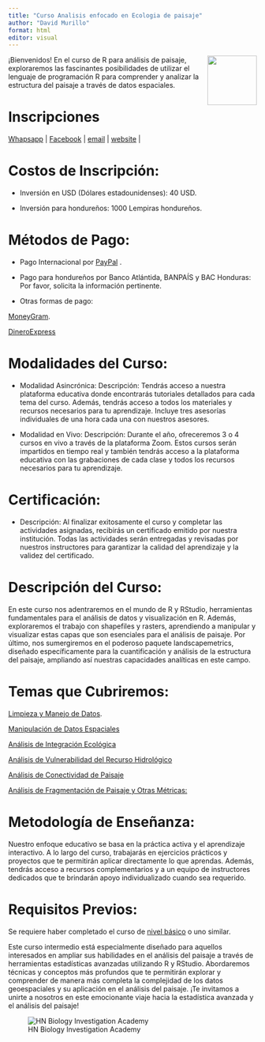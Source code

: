 ---
title: "Curso Analisis enfocado en Ecologia de paisaje"
author: "David Murillo"
format: html
editor: visual
---


[<img src="HN Cursos publicidad/HN Biology Inv Circle.jpg" align="right" width="100"/>](https://www.hnbiology.org/)

¡Bienvenidos! En el curso de R para análisis de paisaje, exploraremos las fascinantes posibilidades de utilizar el lenguaje de programación R para comprender y analizar la estructura del paisaje a través de datos espaciales.

# Inscripciones

<!-- Start Badges -->

| [Whapsapp](http://wa.me/+50499549551) \| [Facebook](https://www.facebook.com/Hn.Biology.Investigation?mibextid=ZbWKwL) \| [email](admi@hnbiology.org) \| [website](https://www.hnbiology.org/) \|

<!-- End Badges -->

# Costos de Inscripción:

-   Inversión en USD (Dólares estadounidenses): 40 USD.

-   Inversión para hondureños: 1000 Lempiras hondureños.

# Métodos de Pago:

-   Pago Internacional por [PayPal](https://www.paypal.com/paypalme/hnbiologyinv) .

-   Pago para hondureños por Banco Atlántida, BANPAÍS y BAC Honduras: Por favor, solicita la información pertinente.

-   Otras formas de pago:

[MoneyGram](https://www.moneygram.com/mgo/us/es/send/como-enviar-dinero/enviar-en-linea/).

[DineroExpress](https://www.dineroexpress.com/WebPortalDexDigital/)

# Modalidades del Curso:

-   Modalidad Asincrónica: Descripción: Tendrás acceso a nuestra plataforma educativa donde encontrarás tutoriales detallados para cada tema del curso. Además, tendrás acceso a todos los materiales y recursos necesarios para tu aprendizaje. Incluye tres asesorías individuales de una hora cada una con nuestros asesores.

-   Modalidad en Vivo: Descripción: Durante el año, ofreceremos 3 o 4 cursos en vivo a través de la plataforma Zoom. Estos cursos serán impartidos en tiempo real y también tendrás acceso a la plataforma educativa con las grabaciones de cada clase y todos los recursos necesarios para tu aprendizaje.

# Certificación:

-   Descripción: Al finalizar exitosamente el curso y completar las actividades asignadas, recibirás un certificado emitido por nuestra institución. Todas las actividades serán entregadas y revisadas por nuestros instructores para garantizar la calidad del aprendizaje y la validez del certificado.

# Descripción del Curso:

En este curso nos adentraremos en el mundo de R y RStudio, herramientas fundamentales para el análisis de datos y visualización en R. Además, exploraremos el trabajo con shapefiles y rasters, aprendiendo a manipular y visualizar estas capas que son esenciales para el análisis de paisaje. Por último, nos sumergiremos en el poderoso paquete landscapemetrics, diseñado específicamente para la cuantificación y análisis de la estructura del paisaje, ampliando así nuestras capacidades analíticas en este campo.

# Temas que Cubriremos:

[Limpieza y Manejo de Datos](Introduccion.html).

[Manipulación de Datos Espaciales](EstadisticaDescriptiva.html)

[Análisis de Integración Ecológica](Hipotesis.html)

[Análisis de Vulnerabilidad del Recurso Hidrológico](Anova.html)

[Análisis de Conectividad de Paisaje](ChiCuadrado.html)

[Análisis de Fragmentación de Paisaje y Otras Métricas:](Correlacion.html)

# Metodología de Enseñanza:

Nuestro enfoque educativo se basa en la práctica activa y el aprendizaje interactivo. A lo largo del curso, trabajarás en ejercicios prácticos y proyectos que te permitirán aplicar directamente lo que aprendas. Además, tendrás acceso a recursos complementarios y a un equipo de instructores dedicados que te brindarán apoyo individualizado cuando sea requerido.

# Requisitos Previos:

Se requiere haber completado el curso de [nivel básico](https://hn-biology-investigation.github.io/TemarioCursoAnalisisEstadisticoBasico/) o uno similar.

Este curso intermedio está especialmente diseñado para aquellos interesados en ampliar sus habilidades en el análisis del paisaje a través de herramientas estadísticas avanzadas utilizando R y RStudio. Abordaremos técnicas y conceptos más profundos que te permitirán explorar y comprender de manera más completa la complejidad de los datos geoespaciales y su aplicación en el análisis del paisaje. ¡Te invitamos a unirte a nosotros en este emocionante viaje hacia la estadística avanzada y el análisis del paisaje!

![HN Biology Investigation Academy](HN%20Cursos%20publicidad/HN%20Biology%20Inv%20large.jpg)
